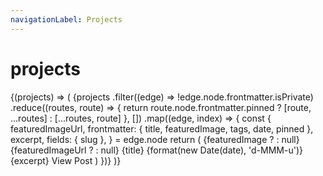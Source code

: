 ```yaml
---
navigationLabel: Projects
---
```



# projects

<SourceList filter="projects">
  {(projects) => (
    <Grid
      sx={{
        gridTemplateColumns: ['1fr', '1fr', '1fr 1fr'],
      }}
    >
      {projects
        .filter((edge) => !edge.node.frontmatter.isPrivate)
        .reduce((routes, route) => {
          return route.node.frontmatter.pinned ? [route, ...routes] : [...routes, route]
        }, [])
        .map((edge, index) => {
          const {
            featuredImageUrl,
            frontmatter: { title, featuredImage, tags, date, pinned },
            excerpt,
            fields: { slug },
          } = edge.node
          return (
            <Box
              key={index}
              sx={{
                display: 'flex',
                flex: '1 1 auto',
                flexDirection: 'column',
              }}
            >
              <Link
                href={slug}
                sx={{
                  textDecoration: 'none',
                  display: 'flex',
                  flex: '1 1 auto',
                  flexDirection: 'column',
                  minHeight: '1px',
                }}
              >
                <Card
                  sx={{
                    display: 'flex',
                    flex: '1 1 auto',
                    flexDirection: 'column',
                    minHeight: '1px',
                  }}
                >
                  <Box sx={{ minHeight: '1px' }}>
                    {featuredImage ? <GatsbyImage alt={title} image={featuredImage.childImageSharp} /> : null}
                    {featuredImageUrl ? <GatsbyImage alt={title} image={featuredImageUrl.url.childImageSharp} /> : null}
                  </Box>
                  <Box
                    sx={{
                      display: 'flex',
                      flex: '1 1 auto',
                      flexDirection: 'column',
                      p: 3,
                    }}
                  >
                    <Heading variant="styles.h4" sx={{ color: pinned ? 'primary' : 'text' }}>
                      {title}
                    </Heading>
                    <Text sx={{ mb: 1, color: 'muted' }}>{format(new Date(date), 'd-MMM-u')}</Text>
                    <Text sx={{ mb: 1, color: 'text' }}>{excerpt}</Text>
                  </Box>
                  <Box sx={{ p: 3 }}>
                    <Text>View Post</Text>
                  </Box>
                </Card>
              </Link>
            </Box>
          )
        })}
    </Grid>
  )}
</SourceList>
